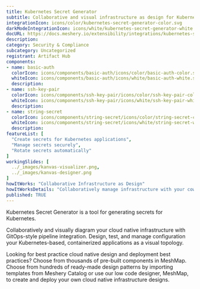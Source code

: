```yaml
---
title: Kubernetes Secret Generator
subtitle: Collaborative and visual infrastructure as design for Kubernetes Secret Generator
integrationIcon: icons/color/kubernetes-secret-generator-color.svg
darkModeIntegrationIcon: icons/white/kubernetes-secret-generator-white.svg
docURL: https://docs.meshery.io/extensibility/integrations/kubernetes-secret-generator
description: 
category: Security & Compliance
subcategory: Uncategorized
registrant: Artifact Hub
components: 
- name: basic-auth
  colorIcon: icons/components/basic-auth/icons/color/basic-auth-color.svg
  whiteIcon: icons/components/basic-auth/icons/white/basic-auth-white.svg
  description: 
- name: ssh-key-pair
  colorIcon: icons/components/ssh-key-pair/icons/color/ssh-key-pair-color.svg
  whiteIcon: icons/components/ssh-key-pair/icons/white/ssh-key-pair-white.svg
  description: 
- name: string-secret
  colorIcon: icons/components/string-secret/icons/color/string-secret-color.svg
  whiteIcon: icons/components/string-secret/icons/white/string-secret-white.svg
  description: 
featureList: [
  "Create secrets for Kubernetes applications",
  "Manage secrets securely",
  "Rotate secrets automatically"
]
workingSlides: [
  ../_images/kanvas-visualizer.png,
  ../_images/kanvas-designer.png
]
howItWorks: "Collaborative Infrastructure as Design"
howItWorksDetails: "Collaboratively manage infrastructure with your coworkers synchronously sharing the same designs."
published: TRUE
---
```

<p>
Kubernetes Secret Generator is a tool for generating secrets for Kubernetes.
</p>
<p>
    Collaboratively and visually diagram your cloud native infrastructure with GitOps-style pipeline integration. Design, test, and manage configuration your Kubernetes-based, containerized applications as a visual topology.
</p>
<p>
    Looking for best practice cloud native design and deployment best practices? Choose from thousands of pre-built components in MeshMap. Choose from hundreds of ready-made design patterns by importing templates from Meshery Catalog or use our low code designer, MeshMap, to create and deploy your own cloud native infrastructure designs.
</p>
